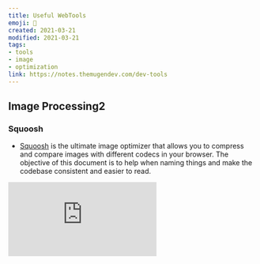 ```yaml
---
title: Useful WebTools
emoji: 🧰
created: 2021-03-21
modified: 2021-03-21
tags:
- tools
- image
- optimization
link: https://notes.themugendev.com/dev-tools
---
```


## Image Processing2

### Squoosh
  - [Squoosh](https://squoosh.app/) is the ultimate image optimizer that allows you to compress and compare images with different codecs in your browser. 
The objective of this document is to help when naming things and make the codebase consistent and easier to read.

<Embed src="https://squoosh.app/" loading="lazy"/>
